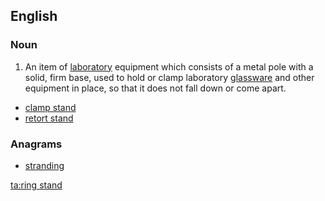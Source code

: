 ==English==

===Noun===
{{en-noun|head=[[ring]] [[stand]]}}

# {{context|chemistry|lang=en}} An item of [[laboratory]] equipment which consists of a metal pole with a solid, firm base, used to hold or clamp laboratory [[glassware]] and other equipment in place, so that it does not fall down or come apart.


* [[clamp stand]]
* [[retort stand]]

===Anagrams===
* [[stranding#English|stranding]]

[[ta:ring stand]]